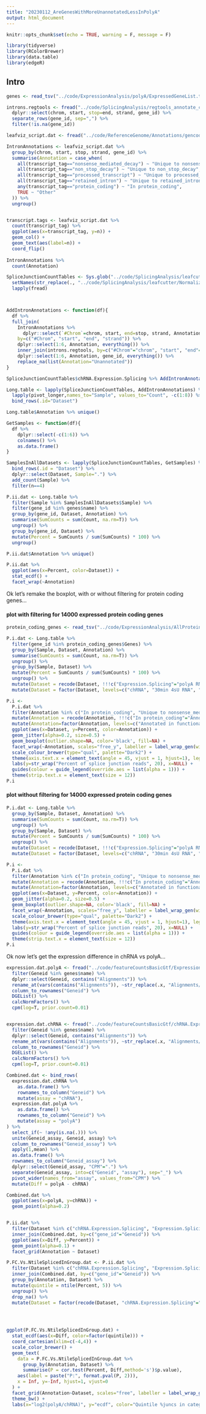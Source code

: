 ```yaml
---
title: "20230112_AreGenesWithMoreUnannotatedLessInPolyA"
output: html_document
---
```


```r
knitr::opts_chunk$set(echo = TRUE, warning = F, message = F)

library(tidyverse)
library(RColorBrewer)
library(data.table)
library(edgeR)

```

## Intro
```r

genes <- read_tsv("../code/ExpressionAnalysis/polyA/ExpressedGeneList.txt", col_names = c("chrom", "start", "stop", "name", "score", "strand"))

introns.regtools <- fread("../code/SplicingAnalysis/regtools_annotate_combined/basic.bed.gz") %>%
  dplyr::select(chrom, start, stop=end, strand, gene_id) %>%
  separate_rows(gene_id, sep=",") %>%
  filter(!is.na(gene_id))

leafviz_script.dat <- fread("../code/ReferenceGenome/Annotations/gencode.v34.primary_assembly.annotation.gtf_all_introns.bed.gz", col.names=c("chrom", "start", "stop", "gene", "gene_id","strand","transcript", "intron_num", "transcript_tag", "tag"))

IntronAnnotations <- leafviz_script.dat %>%
  group_by(chrom, start, stop, strand, gene_id) %>%
  summarise(Annotation = case_when(
    all(transcript_tag=="nonsense_mediated_decay") ~ "Unique to nonsense_mediated_decay",
    all(transcript_tag=="non_stop_decay") ~ "Unique to non_stop_decay",
    all(transcript_tag=="processed_transcript") ~ "Unique to processed_transcript",
    all(transcript_tag=="retained_intron") ~ "Unique to retained_intron",
    any(transcript_tag=="protein_coding") ~ "In protein_coding",
    TRUE ~ "Other"
  )) %>%
  ungroup()


transcript.tags <- leafviz_script.dat %>%
  count(transcript_tag) %>%
  ggplot(aes(x=transcript_tag, y=n)) +
  geom_col() +
  geom_text(aes(label=n)) +
  coord_flip()
  
IntronAnnotations %>%
  count(Annotation)

SpliceJunctionCountTables <- Sys.glob("../code/SplicingAnalysis/leafcutter/NormalizedPsiTables/PSI.JunctionCounts.*.bed.gz") %>%
  setNames(str_replace(., "../code/SplicingAnalysis/leafcutter/NormalizedPsiTables/PSI.JunctionCounts.(.+?).bed.gz", "\\1")) %>%
  lapply(fread)



AddIntronAnnotations <- function(df){
  df %>%
  full_join(
    IntronAnnotations %>%
      dplyr::select(`#Chrom`=chrom, start, end=stop, strand, Annotation),
    by=c("#Chrom", "start", "end", "strand")) %>%
    dplyr::select(1:6, Annotation, everything()) %>%
    inner_join(introns.regtools, by=c("#Chrom"="chrom", "start", "end"="stop", "strand")) %>%
    dplyr::select(1:6, Annotation, gene_id, everything()) %>%
    replace_na(list(Annotation="Unannotated"))
}

SpliceJunctionCountTables$chRNA.Expression.Splicing %>% AddIntronAnnotations() %>% head()

Long.table <- lapply(SpliceJunctionCountTables, AddIntronAnnotations) %>%
  lapply(pivot_longer,names_to="Sample", values_to="Count", -c(1:8)) %>%
  bind_rows(.id="Dataset")

Long.table$Annotation %>% unique() 

GetSamples <- function(df){
  df %>%
    dplyr::select(-c(1:6)) %>%
    colnames() %>%
    as.data.frame()
}

SamplesInAllDatasets <- lapply(SpliceJunctionCountTables, GetSamples) %>%
  bind_rows(.id = "Dataset") %>%
  dplyr::select(Dataset, Sample=".") %>%
  add_count(Sample) %>%
  filter(n==4)

P.ii.dat <- Long.table %>%
  filter(Sample %in% SamplesInAllDatasets$Sample) %>%
  filter(gene_id %in% genes$name) %>%
  group_by(gene_id, Dataset, Annotation) %>%
  summarise(SumCounts = sum(Count, na.rm=T)) %>%
  ungroup() %>%
  group_by(gene_id, Dataset) %>%
  mutate(Percent = SumCounts / sum(SumCounts) * 100) %>%
  ungroup()

P.ii.dat$Annotation %>% unique() 

P.ii.dat %>%
  ggplot(aes(x=Percent, color=Dataset)) +
  stat_ecdf() +
  facet_wrap(~Annotation)
```


Ok let's remake the boxplot, with or without filtering for protein coding genes...

#### plot with filtering for 14000 expressed protein coding genes

```r
protein_coding_genes <- read_tsv("../code/ExpressionAnalysis/AllProteinCodingGenes.txt", col_names = c("Genes"))

P.i.dat <- Long.table %>%
  filter(gene_id %in% protein_coding_genes$Genes) %>%
  group_by(Sample, Dataset, Annotation) %>%
  summarise(SumCounts = sum(Count, na.rm=T)) %>%
  ungroup() %>%
  group_by(Sample, Dataset) %>%
  mutate(Percent = SumCounts / sum(SumCounts) * 100) %>%
  ungroup() %>%
  mutate(Dataset = recode(Dataset, !!!c("Expression.Splicing"="polyA RNA", "chRNA.Expression.Splicing"="chRNA", "MetabolicLabelled.30min"="30min 4sU RNA", "MetabolicLabelled.60min"="60min 4sU RNA"))) %>%
  mutate(Dataset = factor(Dataset, levels=c("chRNA", "30min 4sU RNA", "60min 4sU RNA", "polyA RNA")))

P.i <-
  P.i.dat %>%
  filter(Annotation %in% c("In protein_coding", "Unique to nonsense_mediated_decay", "Unannotated")) %>%
  mutate(Annotation = recode(Annotation, !!!c("In protein_coding"="Annotated in functional isoform", "Unique to nonsense_mediated_decay"="Annotated in NMD-targeted isoform"))) %>%
  mutate(Annotation=factor(Annotation, levels=c("Annotated in functional isoform", "Annotated in NMD-targeted isoform", "Unannotated"))) %>%
  ggplot(aes(x=Dataset, y=Percent, color=Annotation)) +
  geom_jitter(alpha=0.2, size=0.5) +
  geom_boxplot(outlier.shape=NA, color='black', fill=NA) +
  facet_wrap(~Annotation, scales="free_y", labeller = label_wrap_gen(width=14)) +
  scale_colour_brewer(type="qual", palette="Dark2") +
  theme(axis.text.x = element_text(angle = 45, vjust = 1, hjust=1), legend.position = "none") +
  labs(y=str_wrap("Percent of splice junction reads", 20), x=NULL) +
  guides(colour = guide_legend(override.aes = list(alpha = 1))) +
  theme(strip.text.x = element_text(size = 12))
P.i


```

#### plot without filtering for 14000 expressed protein coding genes

```r

P.i.dat <- Long.table %>%
  group_by(Sample, Dataset, Annotation) %>%
  summarise(SumCounts = sum(Count, na.rm=T)) %>%
  ungroup() %>%
  group_by(Sample, Dataset) %>%
  mutate(Percent = SumCounts / sum(SumCounts) * 100) %>%
  ungroup() %>%
  mutate(Dataset = recode(Dataset, !!!c("Expression.Splicing"="polyA RNA", "chRNA.Expression.Splicing"="chRNA", "MetabolicLabelled.30min"="30min 4sU RNA", "MetabolicLabelled.60min"="60min 4sU RNA"))) %>%
  mutate(Dataset = factor(Dataset, levels=c("chRNA", "30min 4sU RNA", "60min 4sU RNA", "polyA RNA")))

P.i <-
  P.i.dat %>%
  filter(Annotation %in% c("In protein_coding", "Unique to nonsense_mediated_decay", "Unannotated")) %>%
  mutate(Annotation = recode(Annotation, !!!c("In protein_coding"="Annotated in functional isoform", "Unique to nonsense_mediated_decay"="Annotated in NMD-targeted isoform"))) %>%
  mutate(Annotation=factor(Annotation, levels=c("Annotated in functional isoform", "Annotated in NMD-targeted isoform", "Unannotated"))) %>%
  ggplot(aes(x=Dataset, y=Percent, color=Annotation)) +
  geom_jitter(alpha=0.2, size=0.5) +
  geom_boxplot(outlier.shape=NA, color='black', fill=NA) +
  facet_wrap(~Annotation, scales="free_y", labeller = label_wrap_gen(width=14)) +
  scale_colour_brewer(type="qual", palette="Dark2") +
  theme(axis.text.x = element_text(angle = 45, vjust = 1, hjust=1), legend.position = "none") +
  labs(y=str_wrap("Percent of splice junction reads", 20), x=NULL) +
  guides(colour = guide_legend(override.aes = list(alpha = 1))) +
  theme(strip.text.x = element_text(size = 12))
P.i


```

Ok now let's get the expression difference in chRNA vs polyA...

```r
expression.dat.polyA <- fread("../code/featureCountsBasicGtf/Expression.Splicing/Counts.txt", skip=1, sep='\t') %>%
  filter(Geneid %in% genes$name) %>%
  dplyr::select(Geneid, contains("Alignments")) %>%
  rename_at(vars(contains("Alignments")), ~str_replace(.x, "Alignments/STAR_Align/(.+?)/(.+?)/(.+?)/Filtered.bam", "\\2.\\3")) %>%
  column_to_rownames("Geneid") %>%
  DGEList() %>%
  calcNormFactors() %>%
  cpm(log=T, prior.count=0.01)


expression.dat.chRNA <- fread("../code/featureCountsBasicGtf/chRNA.Expression.Splicing/Counts.txt", skip=1, sep='\t')  %>%
  filter(Geneid %in% genes$name) %>%
  dplyr::select(Geneid, contains("Alignments")) %>%
  rename_at(vars(contains("Alignments")), ~str_replace(.x, "Alignments/STAR_Align/(.+?)/(.+?)/(.+?)/Filtered.bam", "\\2.\\3")) %>%
  column_to_rownames("Geneid") %>%
  DGEList() %>%
  calcNormFactors() %>%
  cpm(log=T, prior.count=0.01)

Combined.dat <- bind_rows(
  expression.dat.chRNA %>%
    as.data.frame() %>%
    rownames_to_column("Geneid") %>%
    mutate(assay = "chRNA"),
  expression.dat.polyA %>%
    as.data.frame() %>%
    rownames_to_column("Geneid") %>%
    mutate(assay = "polyA")
) %>%
  select_if(~ !any(is.na(.))) %>%
  unite(Geneid_assay, Geneid, assay) %>%
  column_to_rownames("Geneid_assay") %>%
  apply(1,mean) %>%
  as.data.frame() %>%
  rownames_to_column("Geneid_assay") %>%
  dplyr::select(Geneid_assay, "CPM"=".") %>%
  separate(Geneid_assay, into=c("Geneid", "assay"), sep="_") %>%
  pivot_wider(names_from="assay", values_from="CPM") %>%
  mutate(Diff = polyA - chRNA)

Combined.dat %>%
  ggplot(aes(x=polyA, y=chRNA)) +
  geom_point(alpha=0.2)


P.ii.dat %>%
  filter(Dataset %in% c("chRNA.Expression.Splicing", "Expression.Splicing")) %>%
  inner_join(Combined.dat, by=c("gene_id"="Geneid")) %>%
  ggplot(aes(x=Diff, y=Percent)) +
  geom_point(alpha=0.1) +
  facet_grid(Annotation ~ Dataset)

P.FC.Vs.NtileSplicedInGroup.dat <- P.ii.dat %>%
  filter(Dataset %in% c("chRNA.Expression.Splicing", "Expression.Splicing")) %>%
  inner_join(Combined.dat, by=c("gene_id"="Geneid")) %>%
  group_by(Annotation, Dataset) %>%
  mutate(quintile = ntile(Percent, 5)) %>%
  ungroup() %>%
  drop_na() %>%
  mutate(Dataset = factor(recode(Dataset, "chRNA.Expression.Splicing"="chRNA", "Expression.Splicing"="polyA")))


  

ggplot(P.FC.Vs.NtileSplicedInGroup.dat) +
  stat_ecdf(aes(x=Diff, color=factor(quintile))) +
  coord_cartesian(xlim=c(-4,4)) +
  scale_color_brewer() +
  geom_text(
    data = P.FC.Vs.NtileSplicedInGroup.dat %>%
      group_by(Annotation, Dataset) %>%
      summarise(P = cor.test(Percent, Diff,method='s')$p.value),
    aes(label = paste("P:", format.pval(P, 2))),
    x = Inf, y=-Inf, hjust=1, vjust=0
  ) +
  facet_grid(Annotation~Dataset, scales="free", labeller = label_wrap_gen()) +
  theme_bw() +
  labs(x="log2(polyA/chRNA)", y="ecdf", color="Quintile %juncs in category;\n5=highest")

```

